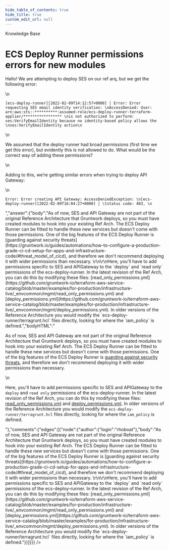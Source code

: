 ```yaml
---
hide_table_of_contents: true
hide_title: true
custom_edit_url: null
---
```



<CenterLayout>
<span class="title">Knowledge Base</span>
<h1>ECS Deploy Runner permissions errors for new modules</h1>
<GitHub json={{"id":"D_kwDOF8slf84AOv8K","number":180,"author":{"login":"rhoboat"},"title":"ECS Deploy Runner permissions errors for new modules","body":"Hello! We are attempting to deploy SES on our ref arq, but we get the following error:\r\n\r\n```\r\n[ecs-deploy-runner][2022-02-09T14:12:57+0000] │ Error: Error requesting SES email identity verification: \r\nAccessDenied: User: arn:aws:sts::**********:assumed-role/ecs-deploy-runner-terraform-applier/***************** \r\nis not authorized to perform: ses:VerifyEmailIdentity because no identity-based policy allows the \r\nses:VerifyEmailIdentity action\r\n```\r\n\r\nWe assumed that the deploy runner had broad permissions (first time we get this error), but evidently this is not allowed to do. What would be the correct way of adding these permissions?\r\n\r\nAdding to this, we’re getting similar errors when trying to deploy API Gateway:\r\n\r\n```\r\nError: Error creating API Gateway: AccessDeniedException: \r\n[ecs-deploy-runner][2022-02-09T16:04:27+0000] │ \tstatus code: 403, \r\n```","bodyHTML":"<p dir=\"auto\">Hello! We are attempting to deploy SES on our ref arq, but we get the following error:</p>\n<div class=\"snippet-clipboard-content notranslate position-relative overflow-auto\" data-snippet-clipboard-copy-content=\"[ecs-deploy-runner][2022-02-09T14:12:57+0000] │ Error: Error requesting SES email identity verification: \nAccessDenied: User: arn:aws:sts::**********:assumed-role/ecs-deploy-runner-terraform-applier/***************** \nis not authorized to perform: ses:VerifyEmailIdentity because no identity-based policy allows the \nses:VerifyEmailIdentity action\"><pre class=\"notranslate\"><code>[ecs-deploy-runner][2022-02-09T14:12:57+0000] │ Error: Error requesting SES email identity verification: \nAccessDenied: User: arn:aws:sts::**********:assumed-role/ecs-deploy-runner-terraform-applier/***************** \nis not authorized to perform: ses:VerifyEmailIdentity because no identity-based policy allows the \nses:VerifyEmailIdentity action\n</code></pre></div>\n<p dir=\"auto\">We assumed that the deploy runner had broad permissions (first time we get this error), but evidently this is not allowed to do. What would be the correct way of adding these permissions?</p>\n<p dir=\"auto\">Adding to this, we’re getting similar errors when trying to deploy API Gateway:</p>\n<div class=\"snippet-clipboard-content notranslate position-relative overflow-auto\" data-snippet-clipboard-copy-content=\"Error: Error creating API Gateway: AccessDeniedException: \n[ecs-deploy-runner][2022-02-09T16:04:27+0000] │ \tstatus code: 403, \"><pre class=\"notranslate\"><code>Error: Error creating API Gateway: AccessDeniedException: \n[ecs-deploy-runner][2022-02-09T16:04:27+0000] │ \tstatus code: 403, \n</code></pre></div>","answer":{"body":"As of now, SES and API Gateway are not part of the original Reference Architecture that Gruntwork deploys, so you must have created modules to hook into your existing Ref Arch. The ECS Deploy Runner can be fitted to handle these new services but doesn't come with those permissions. One of the big features of the ECS Deploy Runner is [guarding against security threats](https://gruntwork.io/guides/automations/how-to-configure-a-production-grade-ci-cd-setup-for-apps-and-infrastructure-code/#threat_model_of_cicd), and therefore we don't recommend deploying it with wider permissions than necessary. \r\n\r\nHere, you'll have to add permissions specific to SES and APIGateway to the `deploy` and `read only` permissions of the ecs-deploy-runner. In the latest revision of the Ref Arch, you can do this by modifying these files: [read_only_permissions.yml](https://github.com/gruntwork-io/terraform-aws-service-catalog/blob/master/examples/for-production/infrastructure-live/_envcommon/mgmt/read_only_permissions.yml) and [deploy_permissions.yml](https://github.com/gruntwork-io/terraform-aws-service-catalog/blob/master/examples/for-production/infrastructure-live/_envcommon/mgmt/deploy_permissions.yml). In older versions of the Reference Architecture you would modify the `ecs-deploy-runner/terragrunt.hcl` files directly, looking for where the `iam_policy` is defined.","bodyHTML":"<p dir=\"auto\">As of now, SES and API Gateway are not part of the original Reference Architecture that Gruntwork deploys, so you must have created modules to hook into your existing Ref Arch. The ECS Deploy Runner can be fitted to handle these new services but doesn't come with those permissions. One of the big features of the ECS Deploy Runner is <a href=\"https://gruntwork.io/guides/automations/how-to-configure-a-production-grade-ci-cd-setup-for-apps-and-infrastructure-code/#threat_model_of_cicd\" rel=\"nofollow\">guarding against security threats</a>, and therefore we don't recommend deploying it with wider permissions than necessary.</p>\n<p dir=\"auto\">Here, you'll have to add permissions specific to SES and APIGateway to the <code class=\"notranslate\">deploy</code> and <code class=\"notranslate\">read only</code> permissions of the ecs-deploy-runner. In the latest revision of the Ref Arch, you can do this by modifying these files: <a href=\"https://github.com/gruntwork-io/terraform-aws-service-catalog/blob/master/examples/for-production/infrastructure-live/_envcommon/mgmt/read_only_permissions.yml\">read_only_permissions.yml</a> and <a href=\"https://github.com/gruntwork-io/terraform-aws-service-catalog/blob/master/examples/for-production/infrastructure-live/_envcommon/mgmt/deploy_permissions.yml\">deploy_permissions.yml</a>. In older versions of the Reference Architecture you would modify the <code class=\"notranslate\">ecs-deploy-runner/terragrunt.hcl</code> files directly, looking for where the <code class=\"notranslate\">iam_policy</code> is defined.</p>"},"comments":{"edges":[{"node":{"author":{"login":"rhoboat"},"body":"As of now, SES and API Gateway are not part of the original Reference Architecture that Gruntwork deploys, so you must have created modules to hook into your existing Ref Arch. The ECS Deploy Runner can be fitted to handle these new services but doesn't come with those permissions. One of the big features of the ECS Deploy Runner is [guarding against security threats](https://gruntwork.io/guides/automations/how-to-configure-a-production-grade-ci-cd-setup-for-apps-and-infrastructure-code/#threat_model_of_cicd), and therefore we don't recommend deploying it with wider permissions than necessary. \r\n\r\nHere, you'll have to add permissions specific to SES and APIGateway to the `deploy` and `read only` permissions of the ecs-deploy-runner. In the latest revision of the Ref Arch, you can do this by modifying these files: [read_only_permissions.yml](https://github.com/gruntwork-io/terraform-aws-service-catalog/blob/master/examples/for-production/infrastructure-live/_envcommon/mgmt/read_only_permissions.yml) and [deploy_permissions.yml](https://github.com/gruntwork-io/terraform-aws-service-catalog/blob/master/examples/for-production/infrastructure-live/_envcommon/mgmt/deploy_permissions.yml). In older versions of the Reference Architecture you would modify the `ecs-deploy-runner/terragrunt.hcl` files directly, looking for where the `iam_policy` is defined."}}]}}} />

</CenterLayout>
  

<!-- ##DOCS-SOURCER-START
{
  "sourcePlugin": "github-discussions",
  "hash": "3551fa3ea96b50b0b7654791688f5542"
}
##DOCS-SOURCER-END -->
